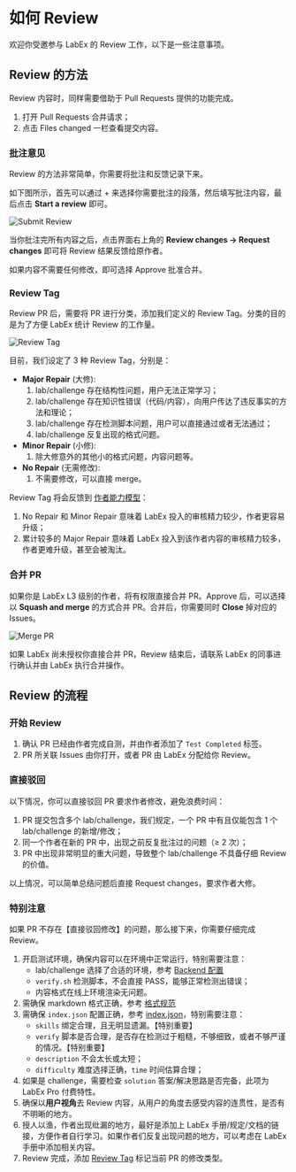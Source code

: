 # 如何 Review

欢迎你受邀参与 LabEx 的 Review 工作，以下是一些注意事项。

## Review 的方法

Review 内容时，同样需要借助于 Pull Requests 提供的功能完成。

1. 打开 Pull Requests 合并请求；
2. 点击 Files changed 一栏查看提交内容。

### 批注意见

Review 的方法非常简单，你需要将批注和反馈记录下来。

如下图所示，首先可以通过 + 来选择你需要批注的段落，然后填写批注内容，最后点击 **Start a review** 即可。

![Submit Review](.github/assets/review.png)

当你批注完所有内容之后，点击界面右上角的 **Review changes → Request changes** 即可将 Review 结果反馈给原作者。

如果内容不需要任何修改，即可选择 Approve 批准合并。

### Review Tag

Review PR 后，需要将 PR 进行分类，添加我们定义的 Review Tag。分类的目的是为了方便 LabEx 统计 Review 的工作量。

![Review Tag](.github/assets/review-tag.png)

目前，我们设定了 3 种 Review Tag，分别是：

- **Major Repair** (大修):
  1. lab/challenge 存在结构性问题，用户无法正常学习；
  2. lab/challenge 存在知识性错误（代码/内容），向用户传达了违反事实的方法和理论；
  3. lab/challenge 存在检测脚本问题，用户可以直接通过或者无法通过；
  4. lab/challenge 反复出现的格式问题。
- **Minor Repair** (小修):
  1. 除大修意外的其他小的格式问题，内容问题等。
- **No Repair** (无需修改):
  1. 不需要修改，可以直接 merge。

Review Tag 将会反馈到 [作者能力模型](https://labex-dev.feishu.cn/sheets/shtcnYuVte2FpZTcDvlFT7puLRc?sheet=a5Gn4d)：

1. No Repair 和 Minor Repair 意味着 LabEx 投入的审核精力较少，作者更容易升级；
2. 累计较多的 Major Repair 意味着 LabEx 投入到该作者内容的审核精力较多，作者更难升级，甚至会被淘汰。

### 合并 PR

如果你是 LabEx L3 级别的作者，将有权限直接合并 PR。Approve 后，可以选择以 **Squash and merge** 的方式合并 PR。合并后，你需要同时 **Close** 掉对应的 Issues。

![Merge PR](.github/assets/merge-pr.png)

如果 LabEx 尚未授权你直接合并 PR，Review 结束后，请联系 LabEx 的同事进行确认并由 LabEx 执行合并操作。

## Review 的流程

### 开始 Review

1. 确认 PR 已经由作者完成自测，并由作者添加了 `Test Completed` 标签。
2. PR 所关联 Issues 由你打开，或者 PR 由 LabEx 分配给你 Review。

### 直接驳回

以下情况，你可以直接驳回 PR 要求作者修改，避免浪费时间：

1. PR 提交包含多个 lab/challenge，我们规定，一个 PR 中有且仅能包含 1 个 lab/challenge 的新增/修改；
2. 同一个作者在新的 PR 中，出现之前反复批注过的问题（≥ 2 次）；
3. PR 中出现非常明显的重大问题，导致整个 lab/challenge 不具备仔细 Review 的价值。

以上情况，可以简单总结问题后直接 Request changes，要求作者大修。

### 特别注意

如果 PR 不存在【直接驳回修改】的问题，那么接下来，你需要仔细完成 Review。

1. 开启测试环境，确保内容可以在环境中正常运行，特别需要注意：
   - lab/challenge 选择了合适的环境，参考 [Backend 配置](how-to-start)
   - `verify.sh` 检测脚本，不会直接 PASS，能够正常检测出错误；
   - 内容格式在线上环境渲染无问题。
2. 需确保 markdown 格式正确，参考 [格式规范](formatting-guide)
3. 需确保 `index.json` 配置正确，参考 [index.json](how-to-start#indexjson)，特别需要注意：
   - `skills` 绑定合理，且无明显遗漏。【特别重要】
   - `verify` 脚本是否合理，是否存在检测过于粗糙，不够细致，或者不够严谨的情况。【特别重要】
   - `description` 不会太长或太短；
   - `difficulty` 难度选择正确，`time` 时间估算合理；
4. 如果是 challenge，需要检查 `solution` 答案/解决思路是否完备，此项为 LabEx Pro 付费特性。
5. 确保以**用户视角**去 Review 内容，从用户的角度去感受内容的连贯性，是否有不明晰的地方。
6. 授人以渔，作者出现纰漏的地方，最好是添加上 LabEx 手册/规定/文档的链接，方便作者自行学习。如果作者们反复出现问题的地方，可以考虑在 LabEx 手册中添加相关内容。
7. Review 完成，添加 [Review Tag](#review-tag) 标记当前 PR 的修改类型。
